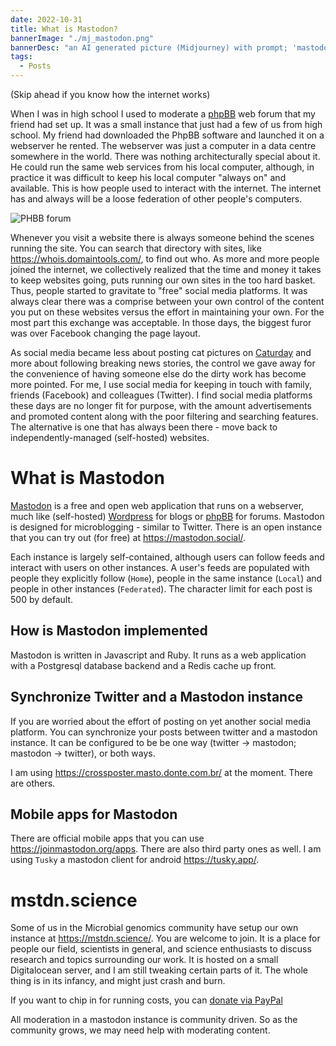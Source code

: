 ```yaml
---
date: 2022-10-31
title: What is Mastodon?
bannerImage: "./mj_mastodon.png"
bannerDesc: "an AI generated picture (Midjourney) with prompt; 'mastodon'. You can share and adapt this image following a CC BY-SA 4.0 licence"
tags:
  - Posts
---
```


(Skip ahead if you know how the internet works)

When I was in high school I used to moderate a [phpBB](https://www.phpbb.com/) web forum that my friend had set up. It was a small instance that just had a few of us from high school. My friend had downloaded the PhpBB software and launched it on a webserver he rented. The webserver was just a computer in a data centre somewhere in the world. There was nothing architecturally special about it. He could run the same web services from his local computer, although, in practice it was difficult to keep his local computer "always on" and available. This is how people used to interact with the internet. The internet has and always will be a loose federation of other people's computers. 

![PHBB forum](./phpbb.png)

Whenever you visit a website there is always someone behind the scenes running the site. You can search that directory with sites, like https://whois.domaintools.com/, to find out who. As more and more people joined the internet, we collectively realized that the time and money it takes to keep websites going, puts running our own sites in the too hard basket. Thus, people started to gravitate to "free" social media platforms. It was always clear there was a comprise between your own control of the content you put on these websites versus the effort in maintaining your own. For the most part this exchange was acceptable. In those days, the biggest furor was over Facebook changing the page layout. 

As social media became less about posting cat pictures on [Caturday](https://knowyourmeme.com/memes/caturday) and more about following breaking news stories, the control we gave away for the convenience of having someone else do the dirty work has become more pointed. For me, I use social media for keeping in touch with family, friends (Facebook) and colleagues (Twitter). I find social media platforms these days are no longer fit for purpose, with the amount advertisements and promoted content along with the poor filtering and searching features. The alternative is one that has always been there - move back to independently-managed (self-hosted) websites. 

# What is Mastodon
[Mastodon](https://github.com/mastodon/mastodon) is a free and open web application that runs on a webserver, much like (self-hosted) [Wordpress](https://wordpress.org/) for blogs or [phpBB](https://www.phpbb.com/) for forums. Mastodon is designed for microblogging - similar to Twitter. There is an open instance that you can try out (for free) at https://mastodon.social/. 

Each instance is largely self-contained, although users can follow feeds and interact with users on other instances. A user's feeds are populated with people they explicitly follow (`Home`), people in the same instance (`Local`) and people in other instances (`Federated`). The character limit for each post is 500 by default.

## How is Mastodon implemented
Mastodon is written in Javascript and Ruby. It runs as a web application with a Postgresql database backend and a Redis cache up front. 

## Synchronize Twitter and a Mastodon instance
If you are worried about the effort of posting on yet another social media platform. You can synchronize your posts between twitter and a mastodon instance. It can be configured to be be one way (twitter -> mastodon; mastodon -> twitter), or both ways. 

I am using https://crossposter.masto.donte.com.br/ at the moment. There are others. 

## Mobile apps for Mastodon 
There are official mobile apps that you can use https://joinmastodon.org/apps. There are also third party ones as well. I am using `Tusky` a mastodon client for android https://tusky.app/. 

# mstdn.science
Some of us in the Microbial genomics community have setup our own instance at https://mstdn.science/. You are welcome to join. It is a place for people our field, scientists in general, and science enthusiasts to discuss research and topics surrounding our work. It is hosted on a small Digitalocean server, and I am still tweaking certain parts of it. The whole thing is in its infancy, and might just crash and burn.

If you want to chip in for running costs, you can [donate via PayPal](https://www.paypal.com/donate/?hosted_button_id=PT2Z39GS6NMA2)

All moderation in a mastodon instance is community driven. So as the community grows, we may need help with moderating content.
